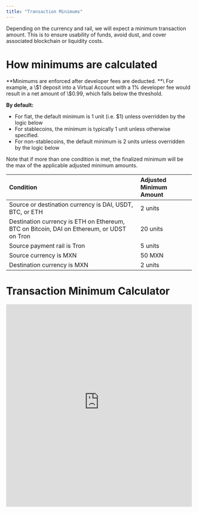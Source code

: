 ```yaml
---
title: "Transaction Minimums"
---
```


Depending on the currency and rail, we will expect a minimum transaction amount. This is to ensure usability of funds, avoid dust, and cover associated blockchain or liquidity costs.

# **How minimums are calculated**

<Warning>
  **Minimums are enforced after developer fees are deducted. **\
  For example, a \$1 deposit into a Virtual Account with a 1% developer fee would result in a net amount of \$0.99, which falls below the threshold.
</Warning>

**By default:**

- For fiat, the default minimum is 1 unit (i.e. \$1) unless overridden by the logic below
- For stablecoins, the minimum is typically 1 unit unless otherwise specified.
- For non-stablecoins, the default minimum is 2 units unless overridden by the logic below

Note that if more than one condition is met, the finalized minimum will be the max of the applicable adjusted minimum amounts.

| **Condition**                                                                             | **Adjusted Minimum Amount** |
| :---------------------------------------------------------------------------------------- | :-------------------------- |
| Source or destination currency is DAI, USDT, BTC, or ETH                                  | 2 units                     |
| Destination currency is ETH on Ethereum, BTC on Bitcoin, DAI on Ethereum, or UDST on Tron | 20 units                    |
| Source payment rail is Tron                                                               | 5 units                     |
| Source currency is MXN                                                                    | 50 MXN                      |
| Destination currency is MXN                                                               | 2 units                     |

# **Transaction Minimum Calculator**

<iframe width="100%" height="550" src="https://transaction-minimum-calculator-65802bf8a1d8.herokuapp.com/" frameborder="0" loading="lazy" allowtransparency="true" allowfullscreen="true" />

# **Handling Dust**

Deposits below the required transaction minimum (commonly referred to as dust) will not be credited or returned. This is standard practice, as the cost of returning such small amounts often exceeds their value.

We recommend always verifying the sending minimums listed in the table above before initiating a deposit, especially for cryptocurrency transactions.